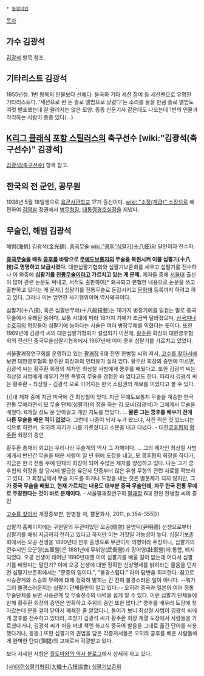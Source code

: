  * [[동명이인]]

[[목차]]
== 가수 김광석 ==
[[김광석]] 항목 참조.

== 기타리스트 김광석 ==
1955년생. 1번 항목의 인물보다 [[선배]]다. 들국화 기타 세션 참여 등 세션맨으로 유명한 기타리스트다. '세션으로 번 돈 솔로 앨범으로 날렸다'는 소리를 들을 만큼 솔로 앨범도 여럿 발표했는데 잘 팔리지는 않은 모양. 종종 신문기사 같은데도 나오는데 1번의 인물과 착각하는 사람이 종종 있다(...)

== [[K리그 클래식]] [[포항 스틸러스]]의 축구선수 [wiki:"김광석(축구선수)" 김광석] ==
[[김광석(축구선수)]] 항목 참고.

== 한국의 전 군인, 공무원 ==
1938년 5월 18일생으로 [[육군사관학교]] 17기 출신이다. [[wiki: "소장(계급)" 소장]]으로 예편하여 [[김영삼]] 정권에서 [[병무청]]장, [[대통령경호실]]장을 지냈다.

== 무술인, 해범 김광석 ==
해범(海帆) 김광석(金光錫). [[중국무술]] [[wiki:"쿵후"십팔기(十八技)]]의 달인이자 전수자. 

'''[[중국무술]]을 배워 [[쿵후]]를 바탕으로 [[무예도보통지]]의 무술을 복원시켜 이를 십팔기(十八技)로 명명하고 보급시켰다.''' 대한십팔기협회와 십팔기보존회를 세우고 십팔기를 전수하나 이 와중에 '''십팔기를 [[전통]][[무술]]이라고 가르치고 있는 게 문제.''' 제자들 중에 [[서울대]] 출신이 많아 관련 논문도 써내고, 서적도 출판하여[* 왜곡되고 편협한 내용으로 논문을 쓰고 출판하고 있다는 게 문제.] 십팔기를 전통무술로 둔갑시키고 [[문화재]] 등록까지 하려고 하고 있다. 그러나 이는 엄연한 사기행위이며 역사왜곡이다. 

십팔기(十八技), 혹은 십팔반무예(十八般技藝)는 18가지 병장기예를 일컫는 말로 중국무술에서 유래된 용어다. 보통 시대에 따라 18가지 기예가 조금씩 달라졌으며, [[삼국지]]나 [[수호지]]의 명장들이 십팔기에 능하다는 서술은 여러 병장무예를 익혔다는 뜻이다. 또한 1969년에 김광석 씨의 대한십팔기협회가 설립되기 이전에, [[황주환]] 회장의 대한쿵후협회의 전신인 중국무술십팔기협회에서 1967년에 이미 쿵후 십팔기를 가르치고 있었다. 

서울팔괘장연구회를 운영하고 있는 [[팔괘장]] 6대 전인 한병철 씨의 저서, [[고수를 찾아서]]에 보면 대한쿵후협회 황주환 회장과의 인터뷰가 실려 있다. 황주환 회장의 증언에 따르면, 김광석 씨는 황주환 회장의 제자인 최상철 사범에게 쿵후를 배웠다고. 또한 김광석 씨는 최상철 사범에게 배우기 전엔 특별히 무술을 경험한 바 없다고도 한다. 따라서 김광석 씨는 황주환 - 최상철 - 김광석 으로 이어지는 한국 소림권의 계보를 이었다고 볼 수 있다. 

{{|내 제자 중에 지금 미국에 간 최상철이 있다. 지금 무예도보통지 무술을 계승한 한국 전통 무예라면서 모 무술 단체(십팔기)의 장을 하는 김 모씨(김광석)가 그에게서 무술을 배웠다. 6개월 정도 문 닫아걸고 개인 지도를 받았다. ... '''물론 그는 쿵후를 배우기 전에 다른 무술을 배운 적이 없었다.''' 그런데 나중이 되자 누가 봤느냐, 사진 찍은 것 있느냐는 식으로 하면서, 오히려 자기가 나를 가르쳤다고 소문을 내고 다녔다. 
- 대한[[쿵후]]협회 [[황주환]] 회장의 증언

황주환 총재의 회고는 우리나라 무술계의 역사 그 자체이다. ... 그의 제자인 최상철 사범에게서 반년간 무술을 배운 사람이 일 년 뒤에 도장을 내고, 모 쿵후협회 회장을 하다가, 지금은 한국 전통 무예 단체의 회장이 되어 수많은 제자를 양성하고 있다. 나는 그가 쿵후협회 회장을 할 당시에 발급한 유단자 단증부터 많은 유형 무형의 관련 자료를 확보하고 있다. 그 회장님께서 무술 지도를 하거나 도장을 내는 것은 별문제가 되지 않지만, '''그가 중국 무술을 배웠고, 현재 가르치는 내용도 대부분 중국 무술인데, 자꾸 한국 전통 무예로 주장한다는 것이 바로 문제이다.'''
- 서울팔괘장연구회 [[팔괘장]] 6대 전인 한병철 씨의 증언

[[고수를 찾아서]] 개정증보판, 한병철 저, 뿔문화사, 2011, p.354-355|}}

십팔기 홈페이지에는 구한말의 무관이었던 오공(晤空) 윤명덕(尹明德) 선생으로부터 십팔기를 배워 지금까지 전하고 있다고 하지만 이는 거짓일 가능성이 높다. 십팔기보존회에서는 오공 선생을 1890년대 전후 출생으로 무관이자 의병이라 주장하나, 십팔기의 전수지인 오군영(五軍營)은 1881년에 무위영(武衛營)과 장어영(壯禦營)에 통합, 폐지되었다. 오공 선생이 태어난 1890년대엔 이미 십팔기를 배울 길이 없는데 어디서 십팔기를 배웠다는 말인가? 이에 오공 선생에 대한 정확한 신상명세를 밝히라는 물음을 던지면 십팔기보존회에서는 "문중의 일이다.", "불경스럽다." 라며 답변을 회피한다. 참고로 사승관계와 스승의 무력에 대해 정확히 밝히는 건 전혀 불경스러운 일이 아니다. --뭐가 그리 불경스러운지는 십팔기 단체들만이 알고 있다.-- 오히려 중국과 일본의 여러 정통무술단체를 보면 사승관계 및 무술전수의 내력을 쉽게 알 수 있다. 이런 십팔기 단체들에 반해 황주환 회장의 증언은 명확하고 주위의 증언 또한 많다.[* 쿵후를 배우러 도장에 찾아갔는데 문을 걸어 닫아서 폐쇄한 줄 알았더니, 들어가 보니 최상철 사범이 김광석 씨에게 쿵후를 전수하고 있더라, 초창기 김광석 씨가 황주환 회장 계열 도장에서 사람들을 가르쳤다거나, 김광석 씨가 처음 펴낸 책엔 화교식 중국어 발음을 그대로 옮긴 단어를 사용했다거나, 등등.] 또한 십팔기의 권법을 담은 각종저서들은 오히려 쿵후를 배운 사람들에게 완벽한 탄퇴(彈腿)의 교재로서 각광받고 있다. 

보다 자세한 사항은 [http://blog.naver.com/ichigeki1028 월도마왕의 역사 블로그]에서 상세히 까고 있다.

[http://www.sibpalki.or.kr/ (사)대한십팔기협회(大韓十八技協會)]
[http://www.sippalki.com/ 십팔기보존회]
